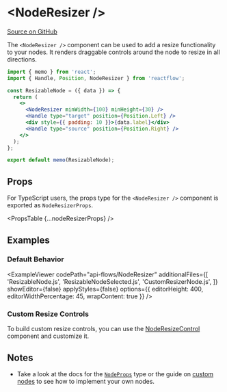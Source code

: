 
# &lt;NodeResizer />

[Source on GitHub](https://github.com/wbkd/react-flow/blob/f919cb152dd5a92ec3b4d7e4568ffe099bc2af39/packages/react/src/additional-components/NodeResizer/NodeResizer.tsx#L7)

The `<NodeResizer />` component can be used to add a resize functionality to your
nodes. It renders draggable controls around the node to resize in all directions.

```jsx
import { memo } from 'react';
import { Handle, Position, NodeResizer } from 'reactflow';

const ResizableNode = ({ data }) => {
  return (
    <>
      <NodeResizer minWidth={100} minHeight={30} />
      <Handle type="target" position={Position.Left} />
      <div style={{ padding: 10 }}>{data.label}</div>
      <Handle type="source" position={Position.Right} />
    </>
  );
};

export default memo(ResizableNode);
```

## Props

For TypeScript users, the props type for the `<NodeResizer />` component is exported
as `NodeResizerProps`.

<PropsTable {...nodeResizerProps} />

## Examples

### Default Behavior

<ExampleViewer
  codePath="api-flows/NodeResizer"
  additionalFiles={[
    'ResizableNode.js',
    'ResizableNodeSelected.js',
    'CustomResizerNode.js',
  ]}
  showEditor={false}
  applyStyles={false}
  options={{ editorHeight: 400, editorWidthPercentage: 45, wrapContent: true }}
/>

### Custom Resize Controls

To build custom resize controls, you can use the [NodeResizeControl](./NodeResizeControl) component and customize it.

## Notes

- Take a look at the docs for the [`NodeProps`](../types/NodeProps) type or the
  guide on [custom nodes](/react-flow/docs/guides/custom-nodes) to see how to
  implement your own nodes.
